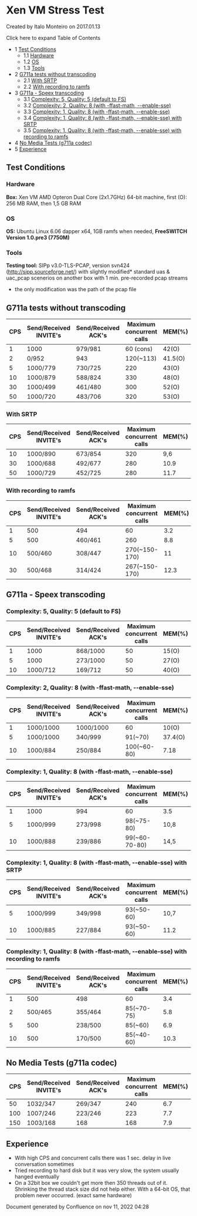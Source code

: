 
# Xen VM Stress Test 

 Created by  Italo Monteiro on 2017.01.13

Click here to expand Table of Contents

* 1 [Test Conditions](#test-conditions)  
   * 1.1 [Hardware](#hardware)  
   * 1.2 [OS](#os)  
   * 1.3 [Tools](#tools)
* 2 [G711a tests without transcoding](#g711a-tests-without-transcoding)  
   * 2.1 [With SRTP](#with-srtp)  
   * 2.2 [With recording to ramfs](#with-recording-to-ramfs)
* 3 [G711a - Speex transcoding](#g711a---speex-transcoding)  
   * 3.1 [Complexity: 5, Quality: 5 (default to FS)](#complexity-5-quality-5-default-to-fs)  
   * 3.2 [Complexity: 2, Quality: 8 (with -ffast-math, --enable-sse)](#complexity-2-quality-8-with--ffast-math---enable-sse)  
   * 3.3 [Complexity: 1, Quality: 8 (with -ffast-math, --enable-sse)](#complexity-2-quality-8-with--ffast-math---enable-sse)  
   * 3.4 [Complexity: 1, Quality: 8 (with -ffast-math, --enable-sse) with SRTP](#complexity-1-quality-8-with--ffast-math---enable-sse-with-srtp)  
   * 3.5 [Complexity: 1, Quality: 8 (with -ffast-math, --enable-sse) with recording to ramfs](#complexity-1-quality-8-with--ffast-math---enable-sse-with-recording-to-ramfs)
* 4 [No Media Tests (g711a codec)](#no-media-tests-g711a-codec)
* 5 [Experience](#experience)

## Test Conditions

### Hardware

**Box:** Xen VM AMD Opteron Dual Core (2x1.7GHz) 64-bit machine, first (O): 256 MB RAM, then 1,5 GB RAM 

### OS

**OS:** Ubuntu Linux 6.06 dapper x64, 1GB ramfs when needed, **FreeSWITCH Version 1.0.pre3 (7750M)** 

### Tools

**Testing tool:** SIPp v3.0-TLS-PCAP, version svn424 (<http://sipp.sourceforge.net/>) with slightly modified\* standard uas & uac\_pcap scenerios on another box with 1 min. pre-recorded pcap streams

* the only modification was the path of the pcap file

## G711a tests without transcoding

| CPS | Send/Received INVITE's | Send/Received ACK's | Maximum concurrent calls | MEM(%)  | CPU(%) |
| --- | ---------------------- | ------------------- | ------------------------ | ------- | ------ |
| 1   | 1000                   | 979/981             | 60 (cons)                | 42(O)   | 15     |
| 2   | 0/952                  | 943                 | 120(\~113)               | 41.5(O) | 23     |
| 5   | 1000/779               | 730/725             | 220                      | 43(O)   | 68     |
| 10  | 1000/879               | 588/824             | 330                      | 48(O)   | 100    |
| 30  | 1000/499               | 461/480             | 300                      | 52(O)   | 136    |
| 50  | 1000/720               | 483/706             | 320                      | 53(O)   | 120    |

### With SRTP

| CPS | Send/Received INVITE's | Send/Received ACK's | Maximum concurrent calls | MEM(%) | CPU(%) |
| --- | ---------------------- | ------------------- | ------------------------ | ------ | ------ |
| 10  | 1000/890               | 673/854             | 320                      | 9,6    | 118    |
| 30  | 1000/688               | 492/677             | 280                      | 10.9   | 126    |
| 50  | 1000/729               | 452/725             | 280                      | 11.7   | 118    |

### With recording to ramfs

| CPS | Send/Received INVITE's | Send/Received ACK's | Maximum concurrent calls | MEM(%) | CPU(%) |
| --- | ---------------------- | ------------------- | ------------------------ | ------ | ------ |
| 1   | 500                    | 494                 | 60                       | 3.2    | 8.4    |
| 5   | 500                    | 460/461             | 260                      | 8.8    | 77,4   |
| 10  | 500/460                | 308/447             | 270(\~150-170)           | 11     | 94,3   |
| 30  | 500/468                | 314/424             | 267(\~150-170)           | 12.3   | 112.1  |

## G711a - Speex transcoding

### Complexity: 5, Quality: 5 (default to FS)

| CPS | Send/Received INVITE's | Send/Received ACK's | Maximum concurrent calls | MEM(%) | CPU(%) |
| --- | ---------------------- | ------------------- | ------------------------ | ------ | ------ |
| 1   | 1000                   | 868/1000            | 50                       | 15(O)  | 167    |
| 5   | 1000                   | 273/1000            | 50                       | 27(O)  | 167    |
| 10  | 1000/712               | 169/712             | 50                       | 40(O)  | 167    |

### Complexity: 2, Quality: 8 (with -ffast-math, --enable-sse)

| CPS | Send/Received INVITE's | Send/Received ACK's | Maximum concurrent calls | MEM(%)  | CPU(%) |
| --- | ---------------------- | ------------------- | ------------------------ | ------- | ------ |
| 1   | 1000/1000              | 1000/1000           | 60                       | 10(O)   | 49     |
| 5   | 1000/1000              | 340/999             | 91(\~70)                 | 37.4(O) | 157    |
| 10  | 1000/884               | 250/884             | 100(\~60-80)             | 7.18    | 154    |

### Complexity: 1, Quality: 8 (with -ffast-math, --enable-sse)

| CPS | Send/Received INVITE's | Send/Received ACK's | Maximum concurrent calls | MEM(%) | CPU(%) |
| --- | ---------------------- | ------------------- | ------------------------ | ------ | ------ |
| 1   | 1000                   | 994                 | 60                       | 3.5    | 33.2   |
| 5   | 1000/999               | 273/998             | 98(\~75-80)              | 10,8   | 147.5  |
| 10  | 1000/888               | 239/886             | 99(\~60-70-80)           | 14,5   | 117.6  |

### Complexity: 1, Quality: 8 (with -ffast-math, --enable-sse) with SRTP

| CPS | Send/Received INVITE's | Send/Received ACK's | Maximum concurrent calls | MEM(%) | CPU(%) |
| --- | ---------------------- | ------------------- | ------------------------ | ------ | ------ |
| 5   | 1000/999               | 349/998             | 93(\~50-60)              | 10,7   | 141    |
| 10  | 1000/885               | 227/884             | 93(\~50-60)              | 11.2   | 153    |

### Complexity: 1, Quality: 8 (with -ffast-math, --enable-sse) with recording to ramfs

| CPS | Send/Received INVITE's | Send/Received ACK's | Maximum concurrent calls | MEM(%) | CPU(%) |
| --- | ---------------------- | ------------------- | ------------------------ | ------ | ------ |
| 1   | 500                    | 498                 | 60                       | 3.4    | 54.8   |
| 2   | 500/465                | 355/464             | 85(\~70-75)              | 5.8    | 140.6  |
| 5   | 500                    | 238/500             | 85(\~60)                 | 6.9    | 154.2  |
| 10  | 500                    | 170/500             | 85(\~40-60)              | 10.3   | 157    |

## No Media Tests (g711a codec)

| CPS | Send/Received INVITE's | Send/Received ACK's | Maximum concurrent calls | MEM(%) | CPU(%) |
| --- | ---------------------- | ------------------- | ------------------------ | ------ | ------ |
| 50  | 1032/347               | 269/347             | 240                      | 6.7    | 47     |
| 100 | 1007/246               | 223/246             | 223                      | 7.7    | 54     |
| 150 | 1003/168               | 168                 | 168                      | 7.9    | 61     |

## Experience

* With high CPS and concurrent calls there was 1 sec. delay in live conversation sometimes
* Tried recording to hard disk but it was very slow, the system usually hanged eventually
* On a 32bit box we couldn't get more then 350 threads out of it. Shrinking the thread stack size did not help either. With a 64-bit OS, that problem never occurred. (exact same hardware)

Document generated by Confluence on nov 11, 2022 04:28
